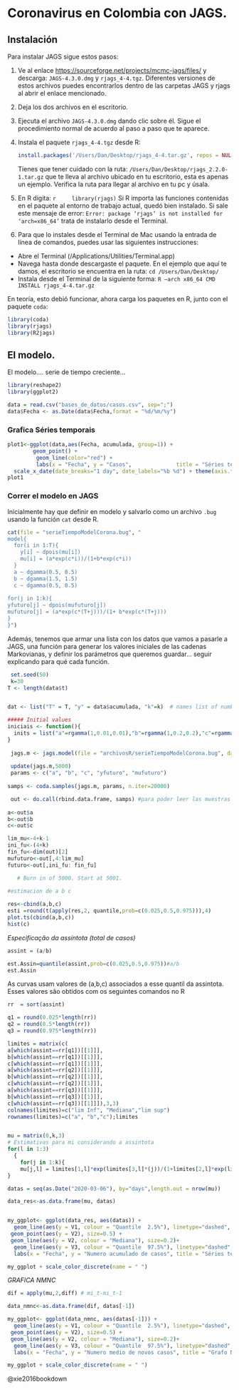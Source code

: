 # Coronavirus en Colombia con JAGS. {#intro} 

## Instalación 
  
Para instalar JAGS sigue estos pasos:

1. Ve al enlace  <https://sourceforge.net/projects/mcmc-jags/files/> y descarga:
`JAGS-4.3.0.dmg` y `rjags_4-4.tgz`. Diferentes versiones de estos archivos puedes encontrarlos dentro de las carpetas JAGS y rjags al abrir el enlace mencionado. 

2. Deja los dos archivos en el escritorio.

3. Ejecuta el archivo `JAGS-4.3.0.dmg` dando clic sobre él. Sigue el procedimiento normal de acuerdo al paso a paso que te aparece.

4. Instala el paquete `rjags_4-4.tgz` desde R: 

    ```r
install.packages('/Users/Dan/Desktop/rjags_4-4.tar.gz', repos = NULL, type = 'source') 
    ```
Tienes que tener cuidado con la ruta: `/Users/Dan/Desktop/rjags_2.2.0-1.tar.gz` que te lleva al archivo ubicado en tu escritorio, esta es apenas un ejemplo. Verifica la ruta para llegar al archivo en tu pc y úsala.
    
5. En R digita: 
    ```r
    library(rjags)
    ```
    Si R importa las funciones contenidas en el paquete al entorno de trabajo actual, quedó bien instalado. Si sale este mensaje de error:
`
Error: package ‘rjags’ is not installed for ‘arch=x86_64’
`
    trata de instalarlo desde el Terminal. 


6. Para que lo instales desde el Terminal de Mac usando la entrada de línea de comandos, puedes usar las siguientes instrucciones: 

  - Abre el Terminal (/Applications/Utilities/Terminal.app)
  - Navega hasta donde descargaste el paquete. En el ejemplo que aquí te damos, el escritorio se encuentra en la ruta: `cd /Users/Dan/Desktop/`
  - Instala desde el Terminal de la siguiente forma: `R –arch x86_64 CMD INSTALL rjags_4-4.tar.gz`

En teoría, esto debió funcionar, ahora carga los paquetes en R, junto con el paquete `coda`:


```r
library(coda)
library(rjags)
library(R2jags)
```

## El modelo.

El modelo.... serie de tiempo creciente...









```r
library(reshape2)
library(ggplot2)
```

```r
data = read.csv("bases_de_datos/casos.csv", sep=";")
data$Fecha <- as.Date(data$Fecha,format = "%d/%m/%y")  
```

### Grafica Séries temporais

```r
plot1<-ggplot(data,aes(Fecha, acumulada, group=1)) +
        geom_point() +
         geom_line(color="red") +
         labs(x = "Fecha", y = "Casos",              title = "Séries temporais  Colômbia") +  
  scale_x_date(date_breaks="1 day", date_labels="%b %d") + theme(axis.text.x=element_text(angle=90,hjust=1,vjust=0.5))
plot1
```


### Correr el  modelo en JAGS 

Inicialmente hay que definir en modelo y salvarlo como un archivo `.bug` usando la función `cat` desde R.

```r
cat(file = "serieTiempoModelCorona.bug", "
model{
  for(i in 1:T){
    y[i] ~ dpois(mu[i])
    mu[i] = (a*exp(c*i))/(1+b*exp(c*i))
  }
  a ~ dgamma(0.5, 0.5) 
  b ~ dgamma(1.5, 1.5) 
  c ~ dgamma(0.5, 0.5) 
  
for(j in 1:k){
yfuturo[j] ~ dpois(mufuturo[j])
mufuturo[j] = (a*exp(c*(T+j)))/(1+ b*exp(c*(T+j)))
}
}")
```

Además, tenemos que armar una lista con los datos que vamos a pasarle a JAGS, una función para generar los valores iniciales de las cadenas Markovianas, y definir los parámetros que queremos guardar... seguir explicando para qué cada función.


```r
 set.seed(50)
 k=30
T <- length(data$t)


dat <- list("T" = T, "y" = data$acumulada, "k"=k)  # names list of numbers

##### Initial values
iniciais <- function(){
  inits = list("a"=rgamma(1,0.01,0.01),"b"=rgamma(1,0.2,0.2),"c"=rgamma(1,0.01,0.01))
}
 
 jags.m <- jags.model(file = "archivosR/serieTiempoModelCorona.bug", data=dat, inits=iniciais, n.chains=3)
 
 update(jags.m,5000)
 params <- c("a", "b", "c", "yfuturo", "mufuturo")
 
samps <- coda.samples(jags.m, params, n.iter=20000)

 out <- do.call(rbind.data.frame, samps) #para poder leer las muestras
	                 
a<-out$a
b<-out$b
c<-out$c

lim_mu<-4+k-1
ini_fu<-(4+k)
fin_fu<-dim(out)[2]
mufuturo<-out[,4:lim_mu]
futuro<-out[,ini_fu: fin_fu]

   # Burn in of 5000. Start at 5001.
 
#estimacion de a b c

res<-cbind(a,b,c)
esti =round(t(apply(res,2, quantile,prob=c(0.025,0.5,0.975))),4) 
plot.ts(cbind(a,b,c))
hist(c)
```

 *Especificação da assíntota (total de casos)*
```r
assint = (a/b)

est.Assin=quantile(assint,prob=c(0.025,0.5,0.975))#a/b
est.Assin
```


 As curvas usam valores de (a,b,c) associados a esse quantil da assintota.
 Esses valores são obtidos com os seguintes comandos no R
```r
rr  = sort(assint)

q1 = round(0.025*length(rr))
q2 = round(0.5*length(rr))
q3 = round(0.975*length(rr))

limites = matrix(c(
a[which(assint==rr[q1])[[1]]],
b[which(assint==rr[q1])[[1]]],
c[which(assint==rr[q1])[[1]]],
a[which(assint==rr[q2])[[1]]],
b[which(assint==rr[q2])[[1]]],
c[which(assint==rr[q2])[[1]]],                   
a[which(assint==rr[q3])[[1]]],
b[which(assint==rr[q3])[[1]]],
c[which(assint==rr[q3])[[1]]]),3,3)
colnames(limites)=c("lim Inf", "Mediana","lim sup")
rownames(limites)=c("a", "b","c");limites


mu = matrix(0,k,3) 
# Estimativas para mi considerando a assintota
for(l in 1:3)  
  {
    for(j in 1:k){
    mu[j,l] = limites[1,l]*exp(limites[3,l]*(j))/(1+limites[2,l]*exp(limites[3,l]*(j)))                  }
}

datas = seq(as.Date("2020-03-06"), by="days",length.out = nrow(mu))

data_res<-as.data.frame(mu, datas)


my_ggplot<- ggplot(data_res, aes(datas)) + 
  geom_line(aes(y = V1, colour = "Quantile  2.5%"), linetype="dashed",   size = 1)+
 geom_point(aes(y = V2), size=0.5) +
 geom_line(aes(y = V2, colour = "Mediana"), size=0.2)+
  geom_line(aes(y = V3, colour = "Quantile  97.5%"), linetype="dashed",   size = 1) +
  labs(x = "Fecha", y = "Numero acumulado de casos", title = "Séries temporais Colômbia") + theme(axis.text.x=element_text(angle=90,hjust=1,vjust=0.5))+   scale_x_date(date_breaks="2 day", date_labels="%b %d") 

my_ggplot + scale_color_discrete(name = " ")
```

*GRAFICA NMNC*
```r
dif = apply(mu,2,diff) # mi_t-mi_t-1

data_nmnc<-as.data.frame(dif, datas[-1])

my_ggplot<- ggplot(data_nmnc, aes(datas[-1])) + 
  geom_line(aes(y = V1, colour = "Quantile  2.5%"), linetype="dashed",   size = 1)+
 geom_point(aes(y = V2), size=0.5) +
 geom_line(aes(y = V2, colour = "Mediana"), size=0.2)+
  geom_line(aes(y = V3, colour = "Quantile  97.5%"), linetype="dashed",   size = 1) +
  labs(x = "Fecha", y = "Numero medio de novos casos", title = "Grafo NMNC ") + theme(axis.text.x=element_text(angle=90,hjust=1,vjust=0.5))+   scale_x_date(date_breaks="2 day", date_labels="%b %d") 

my_ggplot + scale_color_discrete(name = " ")
```




@xie2016bookdown
